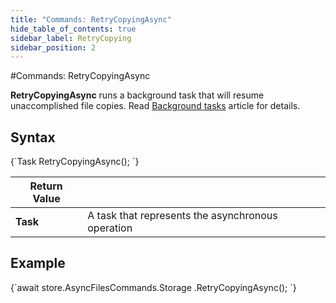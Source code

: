 ```yaml
---
title: "Commands: RetryCopyingAsync"
hide_table_of_contents: true
sidebar_label: RetryCopying
sidebar_position: 2
---
```



#Commands: RetryCopyingAsync

**RetryCopyingAsync** runs a background task that will resume unaccomplished file copies. Read [Background tasks](../../../server/background-tasks.mdx) article for details.

## Syntax

<TabItem value="retry_copying_1" label="retry_copying_1">
<CodeBlock language="csharp">
{`Task RetryCopyingAsync();
`}
</CodeBlock>
</TabItem>


| Return Value | |
| ------------- | ------------- |
| **Task** |  A task that represents the asynchronous operation |

## Example

<TabItem value="retry_copying_2" label="retry_copying_2">
<CodeBlock language="csharp">
{`await store.AsyncFilesCommands.Storage
        .RetryCopyingAsync();
`}
</CodeBlock>
</TabItem>
